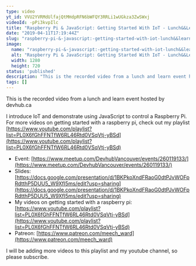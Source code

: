 ```yaml
---
type: video
yt_id: VVU2YVRMdUlfajQtMHdpRFN6bWFQY3RRLi1wUGkza3ZwSWxj
videoId: -pPi3kvpIlc
title: "Raspberry Pi & JavaScript: Getting Started With IoT - Lunch&&Learn"
date: "2019-04-11T17:19:44Z"
slug: "raspberry-pi-&-javascript:-getting-started-with-iot-lunch&&learn"
image: 
  name: "raspberry-pi-&-javascript:-getting-started-with-iot-lunch&&learn.jpg"
  alt: "Raspberry Pi & JavaScript: Getting Started With IoT - Lunch&&Learn"
  width: 1280
  height: 720
status: 'published'
description: "This is the recorded video from a lunch and learn event hosted by devhub.ca"
tags: []
---
```


This is the recorded video from a lunch and learn event hosted by devhub.ca

I introduce IoT and demonstrate using JavaScript to control a Raspberry Pi. For more videos on getting started with a raspberry pi, check out my playlist [https://www.youtube.com/playlist?list=PL0X6fGhFFNTfW6RL46Rtd0VSqVtj-yBSd](https://www.youtube.com/playlist?list=PL0X6fGhFFNTfW6RL46Rtd0VSqVtj-yBSd)

* Event: [https://www.meetup.com/DevhubVancouver/events/260119133/](https://www.meetup.com/DevhubVancouver/events/260119133/)
* Slides: [https://docs.google.com/presentation/d/1BKPkoXndFRaoG0dtPJvWOFpRdtthP5DUU5_W9XfI5ms/edit?usp=sharing](https://docs.google.com/presentation/d/1BKPkoXndFRaoG0dtPJvWOFpRdtthP5DUU5_W9XfI5ms/edit?usp=sharing)
* My videos on getting started with a raspberry pi: [https://www.youtube.com/playlist?list=PL0X6fGhFFNTfW6RL46Rtd0VSqVtj-yBSd](https://www.youtube.com/playlist?list=PL0X6fGhFFNTfW6RL46Rtd0VSqVtj-yBSd)
* Patreon: [https://www.patreon.com/meech_ward](https://www.patreon.com/meech_ward)

I will be adding more videos to this playlist and my youtube channel, so please subscribe.
